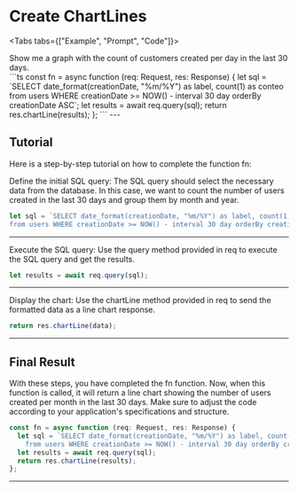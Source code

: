 # Create ChartLines

<Tabs tabs={["Example", "Prompt",  "Code"]}>
  <div style={{ maxWidth: "600px" }}>
    <Example block="examples.chartLine" webComponent="chartline-component"/>
  </div>
   <div class="demo-prompt">Show me a graph with the count of customers created per day in the last 30 days.</div>
```ts
  const fn = async function (req: Request, res: Response) {
  let sql = `SELECT date_format(creationDate, "%m/%Y") as label, count(1) as conteo
    from users WHERE creationDate >= NOW() - interval 30 day orderBy creationDate ASC`;
  let results = await req.query(sql);
  return res.chartLine(results);
};
```
 
</Tabs>
---

## Tutorial

Here is a step-by-step tutorial on how to complete the function fn:

Define the initial SQL query: The SQL query should select the necessary data from the database. In this case, we want to count the number of users created in the last 30 days and group them by month and year.

```ts
let sql = `SELECT date_format(creationDate, "%m/%Y") as label, count(1) as conteo
from users WHERE creationDate >= NOW() - interval 30 day orderBy creationDate ASC`;
```

---

Execute the SQL query: Use the query method provided in req to execute the SQL query and get the results.

```ts
let results = await req.query(sql);
```

---

Display the chart: Use the chartLine method provided in req to send the formatted data as a line chart response.

```ts
return res.chartLine(data);
```

---

## Final Result

With these steps, you have completed the fn function. Now, when this function is called, it will return a line chart showing the number of users created per month in the last 30 days. Make sure to adjust the code according to your application's specifications and structure.

```ts
const fn = async function (req: Request, res: Response) {
  let sql = `SELECT date_format(creationDate, "%m/%Y") as label, count(1) as conteo
    from users WHERE creationDate >= NOW() - interval 30 day orderBy creationDate ASC`;
  let results = await req.query(sql);
  return res.chartLine(results);
};
```

---

<Link label="How to start" href="/docs/react-start" />
<Link label="How to create Tables" href="/docs/show-table" />
